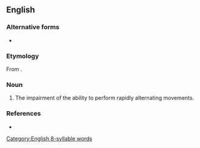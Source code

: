 ==English==

===Alternative forms===
* {{l|en|dysdiadochocinesia}}

===Etymology===
From {{bor|en|grc|-}} {{affix|grc|δυσ-|διάδοχος|κίνησις|-ία|nocat=1}}.

===Noun===
{{wikipedia}}
{{en-noun|~}}

# The impairment of the ability to perform rapidly alternating movements.

===References===
* {{R:Farlex Partner Medical}}

[[Category:English 8-syllable words]]